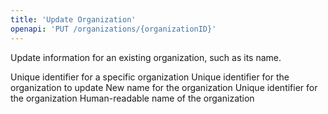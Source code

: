 ```yaml
---
title: 'Update Organization'
openapi: 'PUT /organizations/{organizationID}'
---
```


Update information for an existing organization, such as its name.

<ParamField path="organizationID" type="string" required>
  Unique identifier for a specific organization
</ParamField>

<ParamField body="id" type="string">
  Unique identifier for the organization to update
</ParamField>
<ParamField body="name" type="string">
  New name for the organization
</ParamField>

<ResponseField name="id" type="string">
  Unique identifier for the organization
</ResponseField>
<ResponseField name="name" type="string">
  Human-readable name of the organization
</ResponseField>
